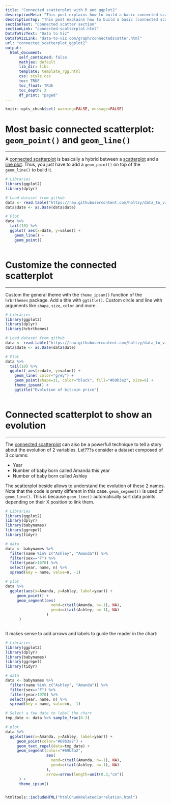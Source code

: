 ```yaml
---
title: "Connected scatterplot with R and ggplot2"
descriptionMeta: "This post explains how to build a basic connected scatterplot with R and ggplot2. It provides several reproducible examples with explanation and R code."
descriptionTop: "This post explains how to build a basic [connected scatterplot](connected-scatterplot.html) with R and [ggplot2](ggplot2.html). It provides several reproducible examples with explanation and R code."
sectionText: "Connected scatter section"
sectionLink: "connected-scatterplot.html"
DataToVizText: "Data to Viz"
DataToVizLink: "data-to-viz.com/graph/connectedscatter.html"
url: "connected_scatterplot_ggplot2"
output:
  html_document:
      self_contained: false    
      mathjax: default
      lib_dir: libs
      template: template_rgg.html
      css: style.css
      toc: TRUE
      toc_float: TRUE
      toc_depth: 2
      df_print: "paged"
---
```



```r
knitr::opts_chunk$set( warning=FALSE, message=FALSE)
```

<div class="container">




# Most basic connected scatterplot: `geom_point()` and `geom_line()`
***

<div class = "row">

<div class = "col-md-6  col-sm-12 align-self-center">

A [connected scatterplot](connected-scatterplot.html) is basically a hybrid between a [scatterplot](scatterplot.html) and a [line plot](line-plot.html). Thus, you just have to add a `geom_point()` on top of the `geom_line()` to build it.

</div>


<div class = "col-md-6  col-sm-12">

```r
# Libraries
library(ggplot2)
library(dplyr)

# Load dataset from github
data <- read.table("https://raw.githubusercontent.com/holtzy/data_to_viz/master/Example_dataset/3_TwoNumOrdered.csv", header=T)
data$date <- as.Date(data$date)

# Plot
data %>%
  tail(10) %>%
  ggplot( aes(x=date, y=value)) +
    geom_line() +
    geom_point()
```


</div>
</div>



```r
```










# Customize the connected scatterplot
***

<div class = "row">

<div class = "col-md-6  col-sm-12 align-self-center">

Custom the general theme with the `theme_ipsum()` function of the `hrbrthemes` package. Add a title with `ggtitle()`. Custom circle and line with arguments like `shape`, `size`, `color` and more.
</div>


<div class = "col-md-6  col-sm-12">

```r
# Libraries
library(ggplot2)
library(dplyr)
library(hrbrthemes)

# Load dataset from github
data <- read.table("https://raw.githubusercontent.com/holtzy/data_to_viz/master/Example_dataset/3_TwoNumOrdered.csv", header=T)
data$date <- as.Date(data$date)

# Plot
data %>%
  tail(10) %>%
  ggplot( aes(x=date, y=value)) +
    geom_line( color="grey") +
    geom_point(shape=21, color="black", fill="#69b3a2", size=6) +
    theme_ipsum() +
    ggtitle("Evolution of bitcoin price")
```


</div>
</div>



```r
```









# Connected scatterplot to show an evolution
***

<div class = "row">

<div class = "col-md-6  col-sm-12 align-self-center">

The [connected scatterplot](connected-scatter.html) can also be a powerfull technique to tell a story about the evolution of 2 variables. Let???s consider a dataset composed of 3 columns:

- Year
- Number of baby born called Amanda this year
- Number of baby born called Ashley

The scatterplot beside allows to understand the evolution of these 2 names. Note that the code is pretty different in this case. `geom_segment()` is used of `geom_line()`. This is because `geom_line()` automatically sort data points depending on their X position to link them.
</div>


<div class = "col-md-6  col-sm-12">

```r
# Libraries
library(ggplot2)
library(dplyr)
library(babynames)
library(ggrepel)
library(tidyr)

# data
data <- babynames %>% 
  filter(name %in% c("Ashley", "Amanda")) %>%
  filter(sex=="F") %>%
  filter(year>1970) %>%
  select(year, name, n) %>%
  spread(key = name, value=n, -1)

# plot
data %>% 
  ggplot(aes(x=Amanda, y=Ashley, label=year)) +
     geom_point() +
     geom_segment(aes(
                    xend=c(tail(Amanda, n=-1), NA), 
                    yend=c(tail(Ashley, n=-1), NA)
                  )
      ) 
```


</div>
</div>



```r
```









<div class = "row">

<div class = "col-md-6  col-sm-12 align-self-center">

It makes sense to add arrows and labels to guide the reader in the chart:
</div>


<div class = "col-md-6  col-sm-12">

```r
# Libraries
library(ggplot2)
library(dplyr)
library(babynames)
library(ggrepel)
library(tidyr)

# data
data <- babynames %>% 
  filter(name %in% c("Ashley", "Amanda")) %>%
  filter(sex=="F") %>%
  filter(year>1970) %>%
  select(year, name, n) %>%
  spread(key = name, value=n, -1)

# Select a few date to label the chart
tmp_date <- data %>% sample_frac(0.3)

# plot 
data %>% 
  ggplot(aes(x=Amanda, y=Ashley, label=year)) +
     geom_point(color="#69b3a2") +
     geom_text_repel(data=tmp_date) +
     geom_segment(color="#69b3a2", 
                  aes(
                    xend=c(tail(Amanda, n=-1), NA), 
                    yend=c(tail(Ashley, n=-1), NA)
                  ),
                  arrow=arrow(length=unit(0.3,"cm"))
      ) +
      theme_ipsum()
```


</div>
</div>



```r
```











<!-- Close container -->
</div>




```r
htmltools::includeHTML("htmlChunkRelatedCorrelation.html")
```
